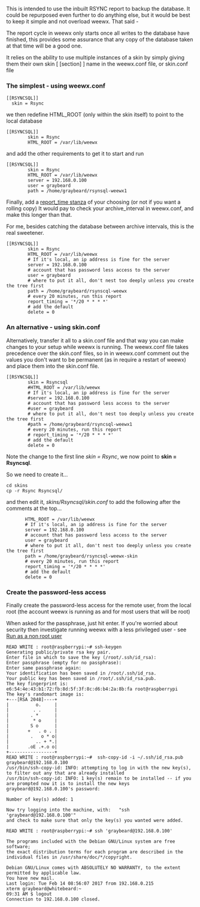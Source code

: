 This is intended to use the inbuilt RSYNC report to backup the database. It could be repurposed even further to do anything else, but it would be best to keep it simple and not overload weewx. That said - 

The report cycle in weewx only starts once all writes to the database have finished, this provides some assurance that any copy of the database taken at that time will be a good one.

It relies on the ability to use multiple instances of a skin by simply giving them their own skin [ [section] ] name in the weewx.conf file, or skin.conf file

===The simplest - using weewx.conf===
<pre>
[[RSYNCSQL]]
  skin = Rsync
</pre>
we then redefine HTML_ROOT (only within the skin itself) to point to the local database
<pre>
[[RSYNCSQL]]
        skin = Rsync
        HTML_ROOT = /var/lib/weewx
</pre>
and add the other requirements to get it to start and run
<pre>
[[RSYNCSQL]]
        skin = Rsync
        HTML_ROOT = /var/lib/weewx
        server = 192.168.0.100
        user = graybeard
        path = /home/graybeard/rsynsql-weewx1
</pre>
Finally, add a [http://www.weewx.com/docs/customizing.htm#customizing_gen_time report_time stanza] of your choosing (or not if you want a rolling copy)
It would pay to check your archive_interval in weewx.conf, and make this longer than that.

For me, besides catching the database between archive intervals, this is the real sweetener.

<pre>
[[RSYNCSQL]]
        skin = Rsync
        HTML_ROOT = /var/lib/weewx
        # If it's local, an ip address is fine for the server
        server = 192.168.0.100
        # account that has password less access to the server
        user = graybeard
        # where to put it all, don't nest too deeply unless you create the tree first
        path = /home/graybeard/rsynscql-weewx
        # every 20 minutes, run this report
        report_timing = '*/20 * * * *'
        # add the default
        delete = 0
</pre>
===An alternative - using skin.conf===
Alternatively, transfer it all to a skin.conf file and that way you can make changes
to your setup while weewx is running. The weewx.conf file takes precedence over the skin.conf files, so in in weewx.conf comment out the values you don't want to be permanent (as in require a restart of weewx) and place them into the skin.conf file.
<pre>
[[RSYNCSQL]]
        skin = Rsyncsql
        #HTML_ROOT = /var/lib/weewx
        # If it's local, an ip address is fine for the server
        #server = 192.168.0.100
        # account that has password less access to the server
        #user = graybeard
        # where to put it all, don't nest too deeply unless you create the tree first
        #path = /home/graybeard/rsyncsql-weewx1
        # every 20 minutes, run this report
        # report_timing = '*/20 * * * *'
        # add the default
        delete = 0
</pre>
Note the change to the first line ''skin = Rsync'', we now point to '''skin = Rsyncsql'''.

So we need to create it...
<pre>
cd skins
cp -r Rsync Rsyncsql/
</pre>
and then edit it, ''skins/Rsyncsql/skin.conf''  to add the following after the comments at the top...

        HTML_ROOT = /var/lib/weewx
        # If it's local, an ip address is fine for the server
        server = 192.168.0.100
        # account that has password less access to the server
        user = graybeard
        # where to put it all, don't nest too deeply unless you create the tree first
        path = /home/graybeard/rsyncsql-weewx-skin
        # every 20 minutes, run this report
        report_timing = '*/20 * * * *'
        # add the default
        delete = 0
</pre>
===Create the password-less access===
Finally create the password-less access for the remote user, from the local root (the account weewx is running as and for most users that will be root)

When asked for the passphrase, just hit enter. If you're worried about security then investigate running weewx with a less privileged user - see [[Run as a non root user]]

<pre>
READ WRITE : root@raspberrypi:~# ssh-keygen 
Generating public/private rsa key pair.
Enter file in which to save the key (/root/.ssh/id_rsa): 
Enter passphrase (empty for no passphrase): 
Enter same passphrase again: 
Your identification has been saved in /root/.ssh/id_rsa.
Your public key has been saved in /root/.ssh/id_rsa.pub.
The key fingerprint is:
e6:54:4e:43:b1:72:fb:8d:5f:3f:8c:d6:b4:2a:8b:fa root@raspberrypi
The key's randomart image is:
+---[RSA 2048]----+
|          o.     |
|         . .     |
|        . *      |
|         * o     |
|        S o      |
|       +   . o . |
|        .   o * o|
|          .. + *.|
|       .oE .+.o o|
+-----------------+
READ WRITE : root@raspberrypi:~#  ssh-copy-id -i ~/.ssh/id_rsa.pub graybeard@192.168.0.100
/usr/bin/ssh-copy-id: INFO: attempting to log in with the new key(s), to filter out any that are already installed
/usr/bin/ssh-copy-id: INFO: 1 key(s) remain to be installed -- if you are prompted now it is to install the new keys
graybeard@192.168.0.100's password: 

Number of key(s) added: 1

Now try logging into the machine, with:   "ssh 'graybeard@192.168.0.100'"
and check to make sure that only the key(s) you wanted were added.

READ WRITE : root@raspberrypi:~# ssh 'graybeard@192.168.0.100'

The programs included with the Debian GNU/Linux system are free software;
the exact distribution terms for each program are described in the
individual files in /usr/share/doc/*/copyright.

Debian GNU/Linux comes with ABSOLUTELY NO WARRANTY, to the extent
permitted by applicable law.
You have new mail.
Last login: Tue Feb 14 08:56:07 2017 from 192.168.0.215
xterm graybeard@whitebeard:~
09:31 AM $ logout
Connection to 192.168.0.100 closed.
</pre>
